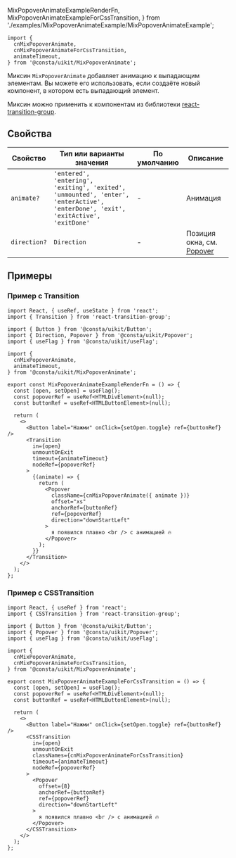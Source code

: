   MixPopoverAnimateExampleRenderFn,
  MixPopoverAnimateExampleForCssTransition,
} from './examples/MixPopoverAnimateExample/MixPopoverAnimateExample';

```tsx
import {
  cnMixPopoverAnimate,
  cnMixPopoverAnimateForCssTransition,
  animateTimeout,
} from '@consta/uikit/MixPopoverAnimate';
```

Миксин `MixPopoverAnimate` добавляет анимацию к выпадающим элементам. Вы можете его использовать, если создаёте новый компонент, в котором есть выпадающий элемент.

Миксин можно применить к компонентам из библиотеки [react-transition-group](http://reactcommunity.org/react-transition-group/).

## Свойства

| Свойство     | Тип или варианты значения                                                                                                        | По умолчанию | Описание                                                                                |
| ------------ | -------------------------------------------------------------------------------------------------------------------------------- | ------------ | --------------------------------------------------------------------------------------- |
| `animate?`   | `'entered', 'entering', 'exiting', 'exited', 'unmounted', 'enter', 'enterActive', 'enterDone', 'exit', 'exitActive', 'exitDone'` | -            | Анимация                                                                                |
| `direction?` | `Direction`                                                                                                                      | -            | Позиция окна, см. [Popover](##LIBS.LIB.STAND/lib:uikit/stand:components-popover-stable) |

## Примеры

### Пример c Transition

```tsx
import React, { useRef, useState } from 'react';
import { Transition } from 'react-transition-group';

import { Button } from '@consta/uikit/Button';
import { Direction, Popover } from '@consta/uikit/Popover';
import { useFlag } from '@consta/uikit/useFlag';

import {
  cnMixPopoverAnimate,
  animateTimeout,
} from '@consta/uikit/MixPopoverAnimate';

export const MixPopoverAnimateExampleRenderFn = () => {
  const [open, setOpen] = useFlag();
  const popoverRef = useRef<HTMLDivElement>(null);
  const buttonRef = useRef<HTMLButtonElement>(null);

  return (
    <>
      <Button label="Нажми" onClick={setOpen.toggle} ref={buttonRef} />
      <Transition
        in={open}
        unmountOnExit
        timeout={animateTimeout}
        nodeRef={popoverRef}
      >
        {(animate) => {
          return (
            <Popover
              className={cnMixPopoverAnimate({ animate })}
              offset="xs"
              anchorRef={buttonRef}
              ref={popoverRef}
              direction="downStartLeft"
            >
              я появился плавно <br /> c анимацией 🔥
            </Popover>
          );
        }}
      </Transition>
    </>
  );
};
```

<MixPopoverAnimateExampleRenderFn />

### Пример c CSSTransition

```tsx
import React, { useRef } from 'react';
import { CSSTransition } from 'react-transition-group';

import { Button } from '@consta/uikit/Button';
import { Popover } from '@consta/uikit/Popover';
import { useFlag } from '@consta/uikit/useFlag';

import {
  cnMixPopoverAnimate,
  cnMixPopoverAnimateForCssTransition,
} from '@consta/uikit/MixPopoverAnimate';

export const MixPopoverAnimateExampleForCssTransition = () => {
  const [open, setOpen] = useFlag();
  const popoverRef = useRef<HTMLDivElement>(null);
  const buttonRef = useRef<HTMLButtonElement>(null);

  return (
    <>
      <Button label="Нажми" onClick={setOpen.toggle} ref={buttonRef} />
      <CSSTransition
        in={open}
        unmountOnExit
        classNames={cnMixPopoverAnimateForCssTransition}
        timeout={animateTimeout}
        nodeRef={popoverRef}
      >
        <Popover
          offset={8}
          anchorRef={buttonRef}
          ref={popoverRef}
          direction="downStartLeft"
        >
          я появился плавно <br /> c анимацией 🔥
        </Popover>
      </CSSTransition>
    </>
  );
};
```

<MixPopoverAnimateExampleForCssTransition />
